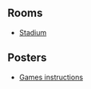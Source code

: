 {{CPW|Stadium Games}}

==Rooms==
*[[Media:RoomsRink-Stadium Games.swf|Stadium]]

==Posters==
*[[Media:CloseUpsStadiumPoster.swf|Games instructions]]
